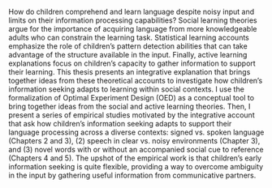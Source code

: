 How do children comprehend and learn language despite noisy input and limits on their information processing capabilities? Social learning theories argue for the importance of acquiring language from more knowledgeable adults who can constrain the learning task. Statistical learning accounts emphasize the role of children's pattern detection abilities that can take advantage of the structure available in the input. Finally, active learning explanations focus on children's capacity to gather information to support their learning. This thesis presents an integrative explanation that brings together ideas from these theoretical accounts to investigate how children's information seeking adapts to learning within social contexts. I use the formalization of Optimal Experiment Design (OED) as a conceptual tool to bring together ideas from the social and active learning theories. Then, I present a series of empirical studies motivated by the integrative account that ask how children's information seeking adapts to support their language processing across a diverse contexts: signed vs. spoken language (Chapters 2 and 3), (2) speech in clear vs. noisy environments (Chapter 3), and (3) novel words with or without an accompanied social cue to reference (Chapters 4 and 5). The upshot of the empirical work is that children's early information seeking is quite flexible, providing a way to overcome ambiguity in the input by gathering useful information from communicative partners.
